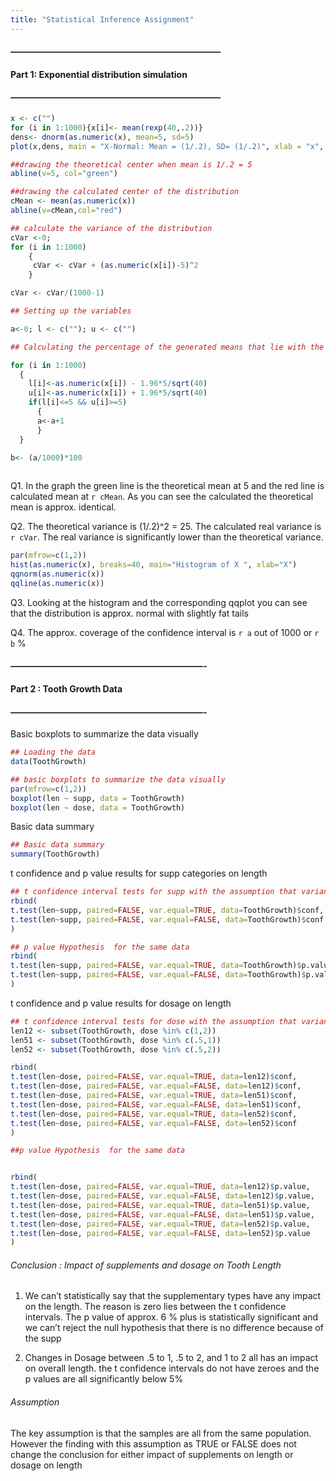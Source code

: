 ```yaml
---
title: "Statistical Inference Assignment"
---
```


#### ------------------------------------------------------------------------
#### Part 1: Exponential distribution simulation
#### ------------------------------------------------------------------------

```r
x <- c("")
for (i in 1:1000){x[i]<- mean(rexp(40,.2))}
dens<- dnorm(as.numeric(x), mean=5, sd=5)
plot(x,dens, main = "X-Normal: Mean = (1/.2), SD= (1/.2)", xlab = "x", ylab = "Prob Density", las=3)

##drawing the theoretical center when mean is 1/.2 = 5
abline(v=5, col="green")

##drawing the calculated center of the distribution
cMean <- mean(as.numeric(x))
abline(v=cMean,col="red")

## calculate the variance of the distribution
cVar <-0;
for (i in 1:1000) 
    {    
     cVar <- cVar + (as.numeric(x[i])-5)^2
    }

cVar <- cVar/(1000-1)

## Setting up the variables

a<-0; l <- c(""); u <- c("")

## Calculating the percentage of the generated means that lie with the 95% conf interval

for (i in 1:1000)
  {
    l[i]<-as.numeric(x[i]) - 1.96*5/sqrt(40)
    u[i]<-as.numeric(x[i]) + 1.96*5/sqrt(40)
    if(l[i]<=5 && u[i]>=5)
      {
      a<-a+1
      }
  }

b<- (a/1000)*100
   
```

Q1. In the graph the green line is the theoretical mean at 5 and the red line is calculated mean at `r cMean`.
As you can see the calculated the theoretical mean is approx. identical.

Q2. The theoretical variance is (1/.2)^2 = 25. The calculated real variance is `r cVar`. The real variance is significantly lower than the theoretical variance.


```r
par(mfrow=c(1,2))
hist(as.numeric(x), breaks=40, main="Histogram of X ", xlab="X")
qqnorm(as.numeric(x))
qqline(as.numeric(x))
```


Q3. Looking at the histogram and the corresponding qqplot you can see that the distribution is approx. normal with slightly fat tails

Q4. The approx. coverage of the confidence interval is `r a` out of 1000 or `r b` %

#### -------------------------------------------------------------------
#### Part 2 : Tooth Growth Data
#### -------------------------------------------------------------------

Basic boxplots to summarize the data visually

```r

## Loading the data
data(ToothGrowth)

## basic boxplots to summarize the data visually
par(mfrow=c(1,2))
boxplot(len ~ supp, data = ToothGrowth)
boxplot(len ~ dose, data = ToothGrowth)
```

Basic data summary

```r
## Basic data summary 
summary(ToothGrowth)
```

t confidence and p value results for supp categories on length

```r
## t confidence interval tests for supp with the assumption that variance is TRUE and FALSE
rbind(
t.test(len~supp, paired=FALSE, var.equal=TRUE, data=ToothGrowth)$conf,
t.test(len~supp, paired=FALSE, var.equal=FALSE, data=ToothGrowth)$conf
)

## p value Hypothesis  for the same data
rbind(
t.test(len~supp, paired=FALSE, var.equal=TRUE, data=ToothGrowth)$p.value,
t.test(len~supp, paired=FALSE, var.equal=FALSE, data=ToothGrowth)$p.value
)

```

t confidence and p value results for dosage on length

```r
## t confidence interval tests for dose with the assumption that variance is TRUE and FALSE
len12 <- subset(ToothGrowth, dose %in% c(1,2))
len51 <- subset(ToothGrowth, dose %in% c(.5,1))
len52 <- subset(ToothGrowth, dose %in% c(.5,2))

rbind(
t.test(len~dose, paired=FALSE, var.equal=TRUE, data=len12)$conf,
t.test(len~dose, paired=FALSE, var.equal=FALSE, data=len12)$conf,
t.test(len~dose, paired=FALSE, var.equal=TRUE, data=len51)$conf,
t.test(len~dose, paired=FALSE, var.equal=FALSE, data=len51)$conf,
t.test(len~dose, paired=FALSE, var.equal=TRUE, data=len52)$conf,
t.test(len~dose, paired=FALSE, var.equal=FALSE, data=len52)$conf
)

##p value Hypothesis  for the same data


rbind(
t.test(len~dose, paired=FALSE, var.equal=TRUE, data=len12)$p.value,
t.test(len~dose, paired=FALSE, var.equal=FALSE, data=len12)$p.value,
t.test(len~dose, paired=FALSE, var.equal=TRUE, data=len51)$p.value,
t.test(len~dose, paired=FALSE, var.equal=FALSE, data=len51)$p.value,
t.test(len~dose, paired=FALSE, var.equal=TRUE, data=len52)$p.value,
t.test(len~dose, paired=FALSE, var.equal=FALSE, data=len52)$p.value
)


```
###### Conclusion : Impact of supplements and dosage on Tooth Length

1) We can't statistically say that the supplementary types have any impact on the length. The reason is zero lies between the t confidence intervals. The p value of approx. 6 % plus is statistically significant and we can't reject the null hypothesis that there is no difference because of the supp

2) Changes in Dosage between .5 to 1, .5 to 2, and 1 to 2 all has an impact on overall length. the t confidence intervals do not have zeroes and the p values are all significantly below 5%

###### Assumption

The key assumption is that the samples are all from the same population. 
However the finding with this assumption as TRUE or FALSE does not change the conclusion for either impact of supplements on length or dosage on length
